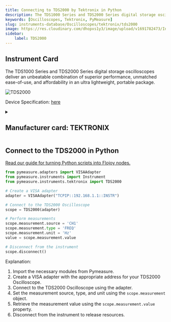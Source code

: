 ```yaml
---
title: Connecting to TDS2000 by Tektronix in Python
description: The TDS1000 Series and TDS2000 Series digital storage oscilloscopes deliver an unbeatable combination of superior performance, unmatched ease-of-use, and affordability in an ultra lightweight, portable package.
keywords: [Oscilloscopes, Tektronix, PyMeasure] 
slug: instruments-database/Oscilloscopes/tektronix/tds2000 
image: https://res.cloudinary.com/dhopxs1y3/image/upload/v1691782473/Instruments/Oscilloscopes/TDS2000/TDS2000.jpg
sidebar:
    label: TDS2000 
---
```



## Instrument Card

The TDS1000 Series and TDS2000 Series digital storage oscilloscopes deliver an unbeatable combination of superior performance, unmatched ease-of-use, and affordability in an ultra lightweight, portable package.

![TDS2000](https://res.cloudinary.com/dhopxs1y3/image/upload/v1691782473/Instruments/Oscilloscopes/TDS2000/TDS2000.jpg)

Device Specification: [here](https://download.tek.com/datasheet/3GW_15314_6.pdf)

<details style={{ marginTop: "15px"}}>
<summary><h2 style={{display:'inline'}}>Manufacturer card: TEKTRONIX</h2></summary>

![TEKTRONIX](https://res.cloudinary.com/dhopxs1y3/image/upload/v1692806108/Instruments/Vendor%20Logos/Tektronix.png)

Tektronix, Inc., historically widely known as Tek, is an American company best known for manufacturing test and measurement devices such as [oscilloscopes](https://en.wikipedia.org/wiki/Oscilloscope), [logic analyzers](https://en.wikipedia.org/wiki/Logic_analyzer), and video and mobile test protocol equipment.

- Headquarters: USA
- Yearly Revenue (millions, USD): 5800
- Vendor Website: [here](https://www.tek.com/en)

</details>


<FeaturedInstrumentVideo category="OSCILLOSCOPES" />

## Connect to the TDS2000 in Python

[Read our guide for turning Python scripts into Flojoy nodes.](https://docs.flojoy.ai/contribution/blocks/custom-flojoy-block/)



<Tabs>
<TabItem value="Flojoy" label="Flojoy" className="flojoy-instrument-tabs">

<SectionsCard category="OSCILLOSCOPES" manufacturer="Tektronix"></SectionsCard>

</TabItem>
<TabItem value="PyMeasure" label="PyMeasure">

```python
from pymeasure.adapters import VISAAdapter
from pymeasure.instruments import Instrument
from pymeasure.instruments.tektronix import TDS2000

# Create a VISA adapter
adapter = VISAAdapter("TCPIP::192.168.1.1::INSTR")

# Connect to the TDS2000 Oscilloscope
scope = TDS2000(adapter)

# Perform measurements
scope.measurement.source = 'CH1'
scope.measurement.type = 'FREQ'
scope.measurement.unit = 'Hz'
value = scope.measurement.value

# Disconnect from the instrument
scope.disconnect()
```

Explanation:
1. Import the necessary modules from Pymeasure.
2. Create a VISA adapter with the appropriate address for your TDS2000 Oscilloscope.
3. Connect to the TDS2000 Oscilloscope using the adapter.
4. Set the measurement source, type, and unit using the `scope.measurement` object.
5. Retrieve the measurement value using the `scope.measurement.value` property.
6. Disconnect from the instrument to release resources.

</TabItem>
</Tabs>